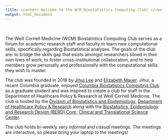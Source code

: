 ```yaml
---
title: <center> Welcome to the WCM Biostatistics Computing Club! </center>
output: html_document
---
```


<br>

The Weill Cornell Medicine (WCM) Biostatistics Computing Club serves as a forum for academic research staff and faculty to learn new computational skills, specifically regarding Biostatistical analyses. The goals of the club are: to bridge the skills gap that exists amongst researchers siloed in their own lines of work, to foster cross-institutional collaboration, and to help members grow personally and professionally with the computational skills they wish to master. 

The club was founded in 2018 by [Jihui Lee](https://jihuilee.com) and [Elizabeth Mauer](http://hpr.weill.cornell.edu/divisions/biostatistics/Elizabeth_Mauer.html). Jihui, a recent Columbia graduate, enjoyed [Columbia Biostatistics Computing Club](https://columbia-computing-club.github.io) as a graduate student and was inspired to create a club for staff in the Department of Healthcare Policy & Research at Weill Cornell Medicine. The club is hosted by the [Division of Biostatistics and Epidemiology](http://hpr.weill.cornell.edu/divisions/biostatistics/), [Department of Healthcare Policy & Research](http://hpr.weill.cornell.edu/) along with the [Biostatistics, Epidemiology and Research Design (BERD) Core](https://ctscweb.weill.cornell.edu/about-us/ctsc-programs/biostatistics-epidemiology-and-research-design), [Clinical and Translational Science Center](https://ctscweb.weill.cornell.edu/).


The club holds bi-weekly very *informal* and *casual* meetings. 
The meetings are interactive, so please bring your laptop to the meetings! 

<br>

<!-- <center><img src="file_resources/WCM_HealthcarePolicyResearch_LOGO_HZSS1L_CLR_CMYK.png" alt="hi" width="380" height="55"><img src="file_resources/WCM_CTSC-Long_LOGO_HZSS1L_CLR_RGB.png" alt="hi" style="text-align:center;" width="380" height="100"></center> -->


<!-- <center><img src="file_resources/WCM_HealthcarePolicyResearch_LOGO_HZSS1L_CLR_CMYK.png" alt="hi" width="483" height="70"><img src="file_resources/WCM_CTSC-Long_LOGO_HZSS1L_CLR_RGB.png" alt="hi" style="text-align:center;" width="380" height="100"></center> -->



